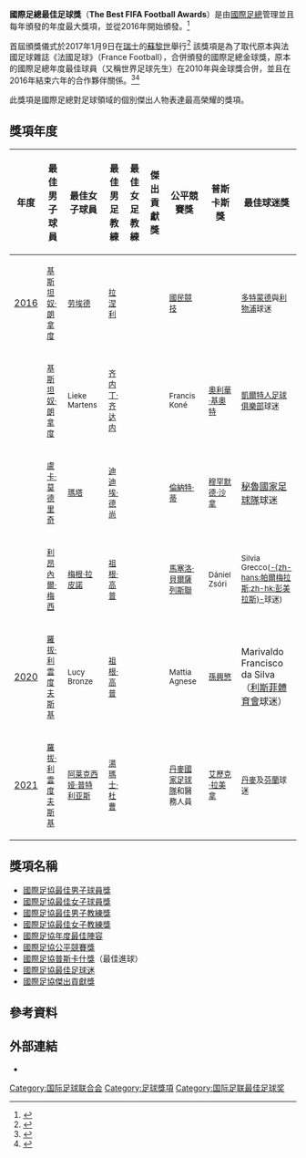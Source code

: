 {{noteTA|G1=football
|1=zh-cn:奥利韦尔·吉鲁; zh-hk:奧利華·基奧特; zh-tw:奧利弗·吉魯;
|2=zh-hans:C·罗纳尔多;zh-hk:基斯坦奴·朗拿度;zh-tw:C·羅納度;
|3=zh-hans:卢卡·莫德里奇;zh-hk:盧卡·摩迪歷;zh-mo:盧卡·摩特歷;zh-tw:盧卡·莫德里奇;
|4=zh-cn:齐内丁·齐达内; zh-tw:席內丁·席丹; zh-hk:薛尼丁·施丹;
|5=zh-hans:迪迪埃·德尚;zh-hk:迪迪埃·迪甘斯;zh-tw:迪迪埃·德尚;
|6=zh-hans:拉涅利;zh-hk:雲尼亞里;zh-tw:拉涅利;
|7=zh-hans:穆罕默德·萨拉赫;zh-hk:穆罕默德·沙拿
|8=zh-hans:凯尔特人足球俱乐部;zh-hant:凱爾特人足球俱樂部;zh-tw:塞爾提克足球俱樂部; zh-hk:些路迪足球會;
|9=zh-hans:BVB 09zh-hk:多蒙特;zh-tw:多特蒙德;
}}
'''國際足總最佳足球獎'''（'''The Best FIFA Football Awards'''）是由[[國際足總|國際足總]]管理並且每年頒發的年度最大獎項，並從2016年開始頒發。<ref>{{Cite web |url=http://www.fifa.com/the-best-fifa-football-awards/index.html |title=The Best FIFA Football Awards |accessdate=2017-01-11 |archive-date=2020-12-13 |archive-url=https://web.archive.org/web/20201213042421/https://www.fifa.com/the-best-fifa-football-awards/index.html |dead-url=no }}</ref>

首屆頒獎儀式於2017年1月9日在[[瑞士|瑞士]]的[[蘇黎世|蘇黎世]]舉行<ref name="circular-1560">{{cite web|title=Circular no. 1560|url=http://resources.fifa.com/mm/document/affederation/administration/02/84/58/20/circularno.1560-thebestfifafootballawardse_neutral.pdf|work=FIFA.com|accessdate=2016-10-24|format=pdf|date=2016-10-21|deadurl=yes|archiveurl=https://web.archive.org/web/20161025050426/http://resources.fifa.com/mm/document/affederation/administration/02/84/58/20/circularno.1560-thebestfifafootballawardse_neutral.pdf|archivedate=2016-10-25}}</ref> 該獎項是為了取代原本與法國足球雜誌《法國足球》（France Football），合併頒發的國際足總金球獎，原本的國際足總年度最佳球員（又稱世界足球先生）在2010年與金球獎合併，並且在2016年結束六年的合作夥伴關係。<ref>{{cite web|title=Ballon d'Or vs Best FIFA Men's Player Award|url=http://www.dailymail.co.uk/sport/football/article-4025566/Cristiano-Ronaldo-goes-against-Lionel-Messi-Ballon-d-Best-FIFA-Men-s-Player-Award-come-s-difference.html|work=Dailymail|accessdate=2016-01-02|date=2016-12-12|archive-date=2020-08-12|archive-url=https://web.archive.org/web/20200812100606/https://www.dailymail.co.uk/sport/football/article-4025566/Cristiano-Ronaldo-goes-against-Lionel-Messi-Ballon-d-Best-FIFA-Men-s-Player-Award-come-s-difference.html|dead-url=no}}</ref><ref>{{cite web|title=Ballon d'Or and Best FIFA Men's Player awards explained|url=http://www.skysports.com/football/news/11096/10644908/ballon-dor-and-best-fifa-mens-player-awards-explained|work=Sky Sports|accessdate=2016-01-02|date=2016-12-12|archive-date=2016-12-16|archive-url=https://web.archive.org/web/20161216143941/http://www.skysports.com/football/news/11096/10644908/ballon-dor-and-best-fifa-mens-player-awards-explained|dead-url=no}}</ref>

此獎項是國際足總對足球領域的個別傑出人物表達最高榮耀的獎項。

==獎項年度==

{| class="wikitable"
|-
! 年度 !! 最佳男子球員 !! 最佳女子球員 !! 最佳男足教練 !! 最佳女足教練 !! 傑出貢獻獎 !! 公平競賽獎 !! 普斯卡斯獎  !! 最佳球迷獎
|-
| [[2016年國際足總最佳足球獎|2016]] || <small>{{flagicon|POR}} [[基斯坦奴·朗拿度|基斯坦奴·朗拿度]]</small> || <small>{{flagicon|USA}} [[卡莉·劳埃德|劳埃德]]</small> || <small>{{flagicon|ITA}} [[克劳迪奥·拉涅利|拉涅利]]</small> || <small>{{flagicon|GER}} {{link-en|西爾維婭|Silvia Neid|西爾維婭}}</small> || <small>{{flagicon|BRA}} {{link-en|Falcão (futsal player)|Falcão (futsal player)|法爾考}}</small> || <small>{{flagicon|COL}} [[國民競技|國民競技]]</small> || <small>{{flagicon|MAS}} {{link-en|穆罕默德·法伊茲·蘇比里|Mohd Faiz Subri|穆罕默德}}</small> || <small>[[多特蒙德足球俱樂部|多特蒙德]]與[[利物浦足球俱樂部|利物浦]]球迷</small>
|-
| {{le|2017年國際足總最佳足球獎|The Best FIFA Football Awards 2017|2017}} || <small>{{flagicon|POR}} [[基斯坦奴·朗拿度|基斯坦奴·朗拿度]]</small>||<small>{{flagicon|NED}} Lieke Martens</small> ||<small>{{flagicon|FRA}} [[齐内丁·齐达内|齐内丁·齐达内]]</small> ||<small>{{flagicon|NED}} {{le|域雯|Sarina Wiegman}}</small> ||     ||<small>{{flagicon|TOG}} Francis Koné</small> ||<small>{{flagicon|FRA}} [[奧利華·基奧特|奧利華·基奧特]]</small> ||<small>[[凱爾特人足球俱樂部|凱爾特人足球俱樂部]]球迷</small>
|-
| {{le|2018年國際足總最佳足球奬|The Best FIFA Football Awards 2018|2018}} ||<small>{{flagicon|CRO}} [[盧卡·莫德里奇|盧卡·莫德里奇]]</small> || <small>{{flagicon|BRA}} [[瑪塔|瑪塔]]</small> || <small> {{flagicon|FRA}} [[迪迪埃·德尚|迪迪埃·德尚]]</small> || <small>{{flagicon|FRA}} {{le|佩德雷斯|Reynald Pedros}}</small>    ||    ||<small>{{flagicon|DEU}} [[倫納特·蒂|倫納特·蒂]]</small> ||<small> {{flagicon|EGY}}[[穆罕默德·沙拿|穆罕默德·沙拿]]</small>  || [[秘魯國家足球隊|秘魯國家足球隊]]球迷
|-
| {{le|2019年國際足總最佳足球獎|The Best FIFA Football Awards 2019|2019}}  ||<small>{{flagicon|ARG}} [[利昂內爾·梅西|利昂內爾·梅西]]</small> ||<small>{{flagicon|USA}} [[梅根·拉皮諾|梅根·拉皮諾]]</small> ||<small>{{flagicon|GER}} [[尤爾根·克洛普|祖根·高普]]</small> ||<small>{{flagicon|ENG}} {{le|吉爾·埃利斯|Jill Ellis}}</small> ||     ||<small>{{flagicon|ARG}} [[馬塞洛·貝爾薩|馬塞洛·貝爾薩]]<br>{{flagicon|ENG}} [[列斯聯|列斯聯]]</small> ||<small>{{flagicon|HUN}} Dániel Zsóri</small> ||<small>Silvia Grecco([[帕爾梅拉斯體育俱樂部|-{zh-hans:帕爾梅拉斯;zh-hk:彭美拉斯}-]]球迷)</small>
|-
| [[2020年國際足總最佳足球奬|2020]] ||<small>{{flagicon|POL}}[[羅伯特·萊萬多夫斯基|羅拔·利雲度夫斯基]]</small>||<small>{{flagicon|ENG}} Lucy Bronze</small> ||<small>{{flagicon|GER}} [[尤爾根·克洛普|祖根·高普]]</small>||<small>{{flagicon|NED}} {{le|域雯|Sarina Wiegman}}</small> ||||  <small>{{flagicon|ITA}} Mattia Agnese</small>    ||      <small>{{flagicon|KOR}} [[孫興慜|孫興慜]] ||	Marivaldo Francisco da Silva（[[利斯菲體育會|利斯菲體育會]]球迷）
|-
| [[2021年國際足總最佳足球奬|2021]] ||<small>{{flagicon|POL}}[[羅伯特·萊萬多夫斯基|羅拔·利雲度夫斯基]]</small>||<small>{{flagicon|ESP}} [[阿莱克西娅·普特利亚斯|阿莱克西娅·普特利亚斯]]</small> ||<small>{{flagicon|GER}} [[托马斯·图赫尔|湯瑪士·杜曹]]</small>||<small>{{flagicon|NED}} {{le|艾瑪·海耶斯|Emma Hayes}}</small>||||<small>{{flagicon|DEN}} [[丹麥國家足球隊|丹麥國家足球隊]]和醫務人員</small>||<small>{{flagicon|ARG}} [[埃里克·拉梅拉|艾歷克·拉美拿]]</small>||<small>[[丹麥國家足球隊|丹麥]]及[[芬蘭國家足球隊|芬蘭]]球迷</small>
|}

==獎項名稱==
* [[國際足協最佳男子球員獎|國際足協最佳男子球員獎]]
* [[國際足協最佳女子球員獎|國際足協最佳女子球員獎]]
* [[國際足協最佳教練獎#國際足協最佳男子教練獎得主|國際足協最佳男子教練獎]]
* [[國際足協最佳教練獎#國際足協最佳女子教練獎得主|國際足協最佳女子教練獎]]
* [[國際足協年度最佳陣容|國際足協年度最佳陣容]]
* [[國際足協公平競賽獎|國際足協公平競賽獎]]
* [[國際足協普斯卡什獎|國際足協普斯卡什獎]]（最佳進球）
* [[國際足協最佳足球迷|國際足協最佳足球迷]]
* [[國際足協傑出貢獻獎|國際足協傑出貢獻獎]]

==參考資料==
{{reflist}}

==外部連結==
* {{official website|http://www.fifa.com/the-best-fifa-football-awards/index.html}}

{{FIFA}}
{{國際足協世界足球先生}}
{{金球獎得主}}
{{國際足協金球獎}}
{{國際足球}}
{{足球奖项及荣誉}}


[[Category:国际足球联合会|Category:国际足球联合会]]
[[Category:足球獎項|Category:足球獎項]]
[[Category:国际足联最佳足球奖|Category:国际足联最佳足球奖]]